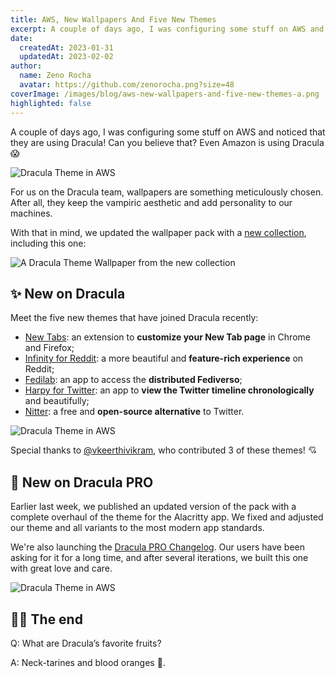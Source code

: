 ```yaml
---
title: AWS, New Wallpapers And Five New Themes
excerpt: A couple of days ago, I was configuring some stuff on AWS and noticed that they are using Dracula!
date:
  createdAt: 2023-01-31
  updatedAt: 2023-02-02
author:
  name: Zeno Rocha
  avatar: https://github.com/zenorocha.png?size=48
coverImage: /images/blog/aws-new-wallpapers-and-five-new-themes-a.png
highlighted: false
---
```


A couple of days ago, I was configuring some stuff on AWS and noticed that they are using Dracula! Can you believe that? Even Amazon is using Dracula 😱

![Dracula Theme in AWS](/images/blog/aws-new-wallpapers-and-five-new-themes-a.png)

For us on the Dracula team, wallpapers are something meticulously chosen. After all, they keep the vampiric aesthetic and add personality to our machines.

With that in mind, we updated the wallpaper pack with a [new collection](https://github.com/dracula/wallpaper/tree/master/second-collection), including this one:

![A Dracula Theme Wallpaper from the new collection](/images/blog/aws-new-wallpapers-and-five-new-themes-b.png)

## ✨ New on Dracula

Meet the five new themes that have joined Dracula recently:

- [New Tabs](/new-tabs): an extension to **customize your New Tab page** in Chrome and Firefox;
- [Infinity for Reddit](/infinity-for-reddit): a more beautiful and **feature-rich experience** on Reddit;
- [Fedilab](/fedilab): an app to access the **distributed Fediverso**;
- [Harpy for Twitter](/harpy-for-twitter): an app to **view the Twitter timeline chronologically** and beautifully;
- [Nitter](/nitter): a free and **open-source alternative** to Twitter.

![Dracula Theme in AWS](/images/blog/aws-new-wallpapers-and-five-new-themes-c.png)

Special thanks to [@vkeerthivikram](https://github.com/vkeerthivikram), who contributed 3 of these themes! 💘

## 🦇 New on Dracula PRO

Earlier last week, we published an updated version of the pack with a complete overhaul of the theme for the Alacritty app. We fixed and adjusted our theme and all variants to the most modern app standards.

We're also launching the [Dracula PRO Changelog](/pro/changelog). Our users have been asking for it for a long time, and after several iterations, we built this one with great love and care.

![Dracula Theme in AWS](/images/blog/aws-new-wallpapers-and-five-new-themes-d.png)

## 👋🏻 The end

Q: What are Dracula’s favorite fruits?

A: Neck-tarines and blood oranges 🍊.
